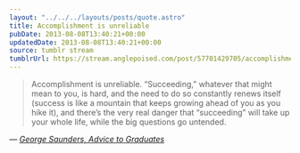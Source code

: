```yaml
---
layout: "../../../layouts/posts/quote.astro"
title: Accomplishment is unreliable
pubDate: 2013-08-08T13:40:21+00:00
updatedDate: 2013-08-08T13:40:21+00:00
source: tumblr stream
tumblrUrl: https://stream.anglepoised.com/post/57701429705/accomplishment-is-unreliable-succeeding
---
```


> Accomplishment is unreliable. “Succeeding,” whatever that might mean to you, is hard, and the need to do so constantly renews itself (success is like a mountain that keeps growing ahead of you as you hike it), and there’s the very real danger that “succeeding” will take up your whole life, while the big questions go untended.

— <cite>[George Saunders, _Advice to Graduates_](http://6thfloor.blogs.nytimes.com/2013/07/31/george-saunderss-advice-to-graduates/)</cite>
